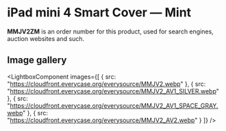 
# iPad mini 4 Smart Cover — Mint

<Callout type='info' emoji='👉🏻'>**MMJV2ZM** is an order number for this product, used for search engines, auction websites and such.</Callout>

## Image gallery

<LightboxComponent
    images={[
      {
        src: "https://cloudfront.everycase.org/everysource/MMJV2.webp"
      },
      {
        src: "https://cloudfront.everycase.org/everysource/MMJV2_AV1_SILVER.webp"
      },
      {
        src: "https://cloudfront.everycase.org/everysource/MMJV2_AV1_SPACE_GRAY.webp"
      },
      {
        src: "https://cloudfront.everycase.org/everysource/MMJV2_AV2.webp"
      }
    ]}
  />
